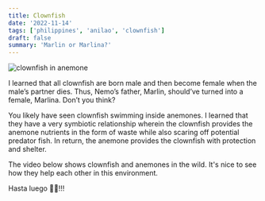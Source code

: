 ```yaml
---
title: Clownfish
date: '2022-11-14'
tags: ['philippines', 'anilao', 'clownfish']
draft: false
summary: 'Marlin or Marlina?'
---
```


<Image
  src="/static/images/clownfish/clownfish.jpg"
  width={800}
  height={840}
  alt="clownfish in anemone"
/>

I learned that all clownfish are born male and then become female when the male’s partner dies. Thus, Nemo’s father, Marlin, should’ve turned into a female, Marlina. Don’t you think?

You likely have seen clownfish swimming inside anemones. I learned that they have a very symbiotic relationship wherein the clownfish provides the anemone nutrients in the form of waste while also scaring off potential predator fish. In return, the anemone provides the clownfish with protection and shelter.

The video below shows clownfish and anemones in the wild. It's nice to see how they help each other in this environment.

<YouTube embedId="yfCMP_YVjyI?si=T0FF2voMjU31EdJn" />

Hasta luego 👋🏽!!!
